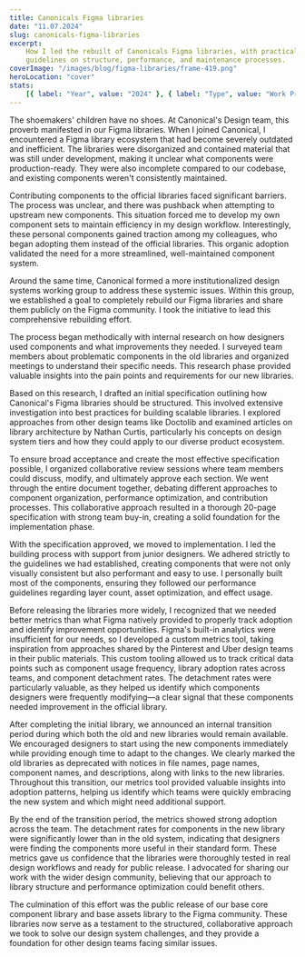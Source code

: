 ```yaml
---
title: Canonicals Figma libraries
date: "11.07.2024"
slug: canonicals-figma-libraries
excerpt:
    How I led the rebuilt of Canonicals Figma libraries, with practical
    guidelines on structure, performance, and maintenance processes.
coverImage: "/images/blog/figma-libraries/frame-419.png"
heroLocation: "cover"
stats:
    [{ label: "Year", value: "2024" }, { label: "Type", value: "Work Project" }]
---
```


The shoemakers' children have no shoes. At Canonical's Design team, this proverb
manifested in our Figma libraries. When I joined Canonical, I encountered a
Figma library ecosystem that had become severely outdated and inefficient. The
libraries were disorganized and contained material that was still under
development, making it unclear what components were production-ready. They were
also incomplete compared to our codebase, and existing components weren't
consistently maintained.

Contributing components to the official libraries faced significant barriers.
The process was unclear, and there was pushback when attempting to upstream new
components. This situation forced me to develop my own component sets to
maintain efficiency in my design workflow. Interestingly, these personal
components gained traction among my colleagues, who began adopting them instead
of the official libraries. This organic adoption validated the need for a more
streamlined, well-maintained component system.

Around the same time, Canonical formed a more institutionalized design systems
working group to address these systemic issues. Within this group, we
established a goal to completely rebuild our Figma libraries and share them
publicly on the Figma community. I took the initiative to lead this
comprehensive rebuilding effort.

The process began methodically with internal research on how designers used
components and what improvements they needed. I surveyed team members about
problematic components in the old libraries and organized meetings to understand
their specific needs. This research phase provided valuable insights into the
pain points and requirements for our new libraries.

Based on this research, I drafted an initial specification outlining how
Canonical's Figma libraries should be structured. This involved extensive
investigation into best practices for building scalable libraries. I explored
approaches from other design teams like Doctolib and examined articles on
library architecture by Nathan Curtis, particularly his concepts on design
system tiers and how they could apply to our diverse product ecosystem.

To ensure broad acceptance and create the most effective specification possible,
I organized collaborative review sessions where team members could discuss,
modify, and ultimately approve each section. We went through the entire document
together, debating different approaches to component organization, performance
optimization, and contribution processes. This collaborative approach resulted
in a thorough 20-page specification with strong team buy-in, creating a solid
foundation for the implementation phase.

With the specification approved, we moved to implementation. I led the building
process with support from junior designers. We adhered strictly to the
guidelines we had established, creating components that were not only visually
consistent but also performant and easy to use. I personally built most of the
components, ensuring they followed our performance guidelines regarding layer
count, asset optimization, and effect usage.

Before releasing the libraries more widely, I recognized that we needed better
metrics than what Figma natively provided to properly track adoption and
identify improvement opportunities. Figma's built-in analytics were insufficient
for our needs, so I developed a custom metrics tool, taking inspiration from
approaches shared by the Pinterest and Uber design teams in their public
materials. This custom tooling allowed us to track critical data points such as
component usage frequency, library adoption rates across teams, and component
detachment rates. The detachment rates were particularly valuable, as they
helped us identify which components designers were frequently modifying—a clear
signal that these components needed improvement in the official library.

After completing the initial library, we announced an internal transition period
during which both the old and new libraries would remain available. We
encouraged designers to start using the new components immediately while
providing enough time to adapt to the changes. We clearly marked the old
libraries as deprecated with notices in file names, page names, component names,
and descriptions, along with links to the new libraries. Throughout this
transition, our metrics tool provided valuable insights into adoption patterns,
helping us identify which teams were quickly embracing the new system and which
might need additional support.

By the end of the transition period, the metrics showed strong adoption across
the team. The detachment rates for components in the new library were
significantly lower than in the old system, indicating that designers were
finding the components more useful in their standard form. These metrics gave us
confidence that the libraries were thoroughly tested in real design workflows
and ready for public release. I advocated for sharing our work with the wider
design community, believing that our approach to library structure and
performance optimization could benefit others.

The culmination of this effort was the public release of our base core component
library and base assets library to the Figma community. These libraries now
serve as a testament to the structured, collaborative approach we took to solve
our design system challenges, and they provide a foundation for other design
teams facing similar issues.
